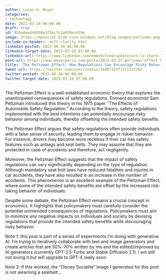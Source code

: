 ```yaml
---
author: Lucas A. Meyer
categories:
- technology
date: 2023-03-28 06:00:00
draft: true
id: 928a4eed4d050e3f56c7c1a0f0ec439e
image: https://mpsocial.blob.core.windows.net/blog-images/peltzman.png
include-in-header: _msft-clarity.html
linkedin-posted: 2022-06-30 06:00:00
linkedin-target-date: 2023-03-28 07:00:00
linkedin-url: https://www.linkedin.com/embed/feed/update/urn:li:share:7046481072729042945
post-url: https://www.meyerperin.com/posts/2023-03-27-peltzman-effect.html
title: 'The Peltzman Effect: How Regulations Can Encourage Risky Behavior'
tweet-url: https://twitter.com/user/status/1640715371111137282
twitter-posted: 2022-06-30 06:00:00
twitter-target-date: 2023-03-28 07:00:00
---
```


The Peltzman Effect is a well-established economic theory that explores the unanticipated consequences of safety regulations. Eminent economist Sam Peltzman introduced this theory in his 1975 paper "The Effects of Automobile Safety Regulation." According to the theory, safety regulations implemented with the best intentions can potentially encourage risky behavior among individuals, thereby offsetting the intended safety benefits.

The Peltzman Effect argues that safety regulations often provide individuals with a false sense of security, leading them to engage in riskier behavior. For instance, drivers may become more reckless if their car has safety features such as airbags and seat belts. They may assume that they are protected in case of accidents and therefore, act negligently. 

Moreover, the Peltzman Effect suggests that the impact of safety regulations can vary significantly depending on the type of regulation. Although mandatory seat belt laws have reduced fatalities and injuries in car accidents, they have also resulted in an increase in the number of accidents. This phenomenon is an excellent example of the Peltzman Effect, where some of the intended safety benefits are offset by the increased risk-taking behavior of individuals.

Despite some debate, the Peltzman Effect remains a crucial concept in economics. It highlights that policymakers must carefully consider the potential unintended consequences of regulations. Policymakers must aim to minimize any negative impacts on individuals and society by devising regulations that provide the intended safety benefits while discouraging risky behavior.

Note 1: this post is part of a series of experiments I'm doing with generative AI. I'm trying to iteratively collaborate with text and image generators and create articles that are 50%-70% written by me and the edited/improved by AI generators (currently GPT-3.5-Turbo and Stable Diffusion 2.1). I am still not loving it but will upgrade to GPT-4 really soon.

Note 2: If this worked, the "Disney Socialite" image I generated for this post is not wearning a seatbelt...